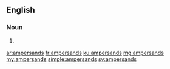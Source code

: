 ==English==

===Noun===
{{head|en}}

# {{plural of|ampersand}}

[[ar:ampersands]]
[[fr:ampersands]]
[[ku:ampersands]]
[[mg:ampersands]]
[[my:ampersands]]
[[simple:ampersands]]
[[sv:ampersands]]